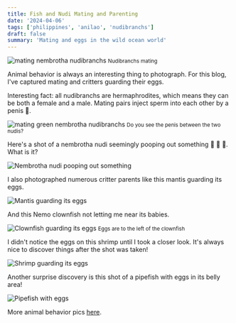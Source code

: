 ```yaml
---
title: Fish and Nudi Mating and Parenting
date: '2024-04-06'
tags: ['philippines', 'anilao', 'nudibranchs']
draft: false
summary: 'Mating and eggs in the wild ocean world'
---
```


<Image
  src="/static/images/anilao-mating-eggs/nudis-mating.jpg"
  width={800}
  height={600}
  alt="mating nembrotha nudibranchs"
/>
<small>Nudibranchs mating</small>

Animal behavior is always an interesting thing to photograph. For this blog, I've captured mating and critters guarding their eggs.

Interesting fact: all nudibranchs are hermaphrodites, which means they can be both a female and a male. Mating pairs inject sperm into each other by a penis 💞.

<Image
  src="/static/images/anilao-mating-eggs/nudis-mating2.jpg"
  width={800}
  height={600}
  alt="mating green nembrotha nudibranchs"
/>
<small>Do you see the penis between the two nudis?</small>

Here's a shot of a nembrotha nudi seemingly pooping out something 💩 💩 💩. What is it?

<Image
  src="/static/images/anilao-mating-eggs/nudi-pooping-eggs.jpg"
  width={800}
  height={600}
  alt="Nembrotha nudi pooping out something"
/>

I also photographed numerous critter parents like this mantis guarding its eggs.

<Image
  src="/static/images/anilao-mating-eggs/mantis-eggs.jpg"
  width={800}
  height={600}
  alt="Mantis guarding its eggs"
/>

And this Nemo clownfish not letting me near its babies.

<Image
  src="/static/images/anilao-mating-eggs/nemo-eggs.jpg"
  width={800}
  height={600}
  alt="Clownfish guarding its eggs"
/>
<small>Eggs are to the left of the clownfish</small>

I didn't notice the eggs on this shrimp until I took a closer look. It's always nice to discover things after the shot was taken!

<Image
  src="/static/images/anilao-mating-eggs/shrimp-eggs.jpg"
  width={800}
  height={600}
  alt="Shrimp guarding its eggs"
/>

Another surprise discovery is this shot of a pipefish with eggs in its belly area!

<Image
  src="/static/images/anilao-mating-eggs/pipefish-eggs.jpeg"
  width={800}
  height={600}
  alt="Pipefish with eggs"
/>

More animal behavior pics [here](https://generosalitton.smugmug.com/AnilaoMatingEggs/n-4npwxd).
